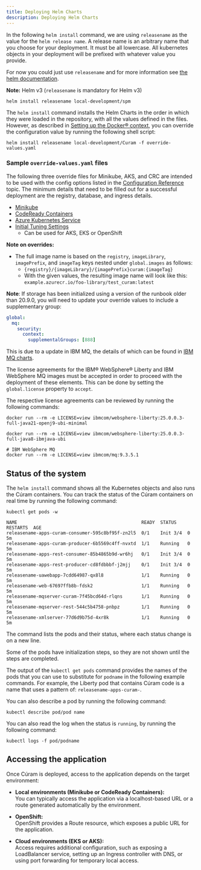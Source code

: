 ```yaml
---
title: Deploying Helm Charts
description: Deploying Helm Charts
---
```


In the following `helm install` command, we are using `releasename` as the value for the `helm release name`. A release name is an arbitrary name that you choose for your
deployment. It must be all lowercase. All kubernetes objects in your deployment will be prefixed with whatever value you provide.

For now you could just use `releasename` and for more information see [the helm documentation](https://helm.sh/docs/intro/using_helm/).

<InlineNotification>

**Note:** Helm v3 (`releasename` is mandatory for Helm v3)

</InlineNotification>

```shell
helm install releasename local-development/spm
```

The `helm install` command installs the Helm Charts in the order in which they were loaded in the repository, with all the values defined in the files.
However, as described in [Setting up the Docker® context](/build-images/setup_docker_context), you can override the configuration value by running the following shell script:

```shell
helm install releasename local-development/Curam -f override-values.yaml
```

### Sample `override-values.yaml` files

The following three override files for Minikube, AKS, and CRC are intended to be used with the config options listed in the
[Configuration Reference](/deployment/config-reference) topic. The minimum details that need to be filled out for a successful deployment
are the registry, database, and ingress details.

* [Minikube](/resources/minikube-values.yaml)
* [CodeReady Containers](/resources/crc-values.yaml)
* [Azure Kubernetes Service](/resources/aks-values.yaml)
* [Initial Tuning Settings](/resources/tuning-values.yaml)
  * Can be used for AKS, EKS or OpenShift

<InlineNotification>

**Note on overrides:**

* The full image name is based on the `registry`, `imageLibrary`, `imagePrefix`, and `imageTag` keys nested under `global.images` as follows:
  * `{registry}/{imageLibrary}/{imagePrefix}curam:{imageTag}`
  * With the given values, the resulting image name will look like this: `example.azurecr.io/foo-library/test_curam:latest`

</InlineNotification>

<InlineNotification>

**Note**: If storage has been initialized using a version of the runbook older than 20.9.0, you will need to update your
override values to include a supplementary group:

```yaml
global:
  mq:
    security:
      context:
        supplementalGroups: [888]
```

This is due to a update in IBM MQ, the details of which can be found in [IBM MQ charts](https://github.com/IBM/charts/blob/master/stable/ibm-mqadvanced-server-dev/RELEASENOTES.md).

</InlineNotification>

The license agreements for the IBM® WebSphere® Liberty and IBM WebSphere MQ images must be accepted in order to proceed with the deployment of these elements. This can be done by setting the `global.license` property to `accept`.

The respective license agreements can be reviewed by running the following commands:

<Tabs>

<Tab label="ModernJava">
<Row>
<Column>

```shell
docker run --rm -e LICENSE=view ibmcom/websphere-liberty:25.0.0.3-full-java21-openj9-ubi-minimal
```

</Column>
</Row>
</Tab>

<Tab label="Java8">
<Row>
<Column>

```shell
docker run --rm -e LICENSE=view ibmcom/websphere-liberty:25.0.0.3-full-java8-ibmjava-ubi
```

</Column>
</Row>
</Tab>

</Tabs>

```shell
# IBM WebSphere MQ
docker run --rm -e LICENSE=view ibmcom/mq:9.3.5.1
```

## Status of the system

The `helm install` command shows all the Kubernetes objects and also runs the Cúram containers.
You can track the status of the Cúram containers on real time by running the following command:

```shell
kubectl get pods -w

NAME                                              READY  STATUS    RESTARTS  AGE
releasename-apps-curam-consumer-595c8bf95f-zn2l5  0/1    Init 3/4  0         5m
releasename-apps-curam-producer-6b5569c4ff-nvxtd  1/1    Running   0         5m
releasename-apps-rest-consumer-85b4865b9d-wr6hj   0/1    Init 3/4  0         5m
releasename-apps-rest-producer-cd8fdbbbf-j2mjj    0/1    Init 3/4  0         5m
releasename-uawebapp-7cdd64987-qx8l8              1/1    Running   0         5m
releasename-web-67697ffb8b-fdsk2                  1/1    Running   0         5m
releasename-mqserver-curam-7f45bcd64d-rlqns       1/1    Running   0         5m
releasename-mqserver-rest-544c5b4758-pnbpz        1/1    Running   0         5m
releasename-xmlserver-77d6d9b75d-4xr8k            1/1    Running   0         5m

```

The command lists the pods and their status, where each status change is on a new line.

Some of the pods have initialization steps, so they are not shown until the steps are completed.

The output of the `kubectl get pods` command provides the names of the pods that you can use to substitute for `podname` in the following example commands.
For example, the Liberty pod that contains Cúram code is a name that uses a pattern of: `releasename-apps-curam-`.

You can also describe a pod by running the following command:

```shell
kubectl describe pod/pod name
```

You can also read the log when the status is `running`, by running the following command:

```shell
kubectl logs -f pod/podname
```

## Accessing the application

Once Cúram is deployed, access to the application depends on the target environment:

* **Local environments (Minikube or CodeReady Containers):**  
  You can typically access the application via a localhost-based URL or a route generated automatically by the environment.

* **OpenShift:**  
  OpenShift provides a Route resource, which exposes a public URL for the application.

* **Cloud environments (EKS or AKS):**  
  Access requires additional configuration, such as exposing a LoadBalancer service, setting up an Ingress controller with DNS, or using port forwarding for temporary local access.
